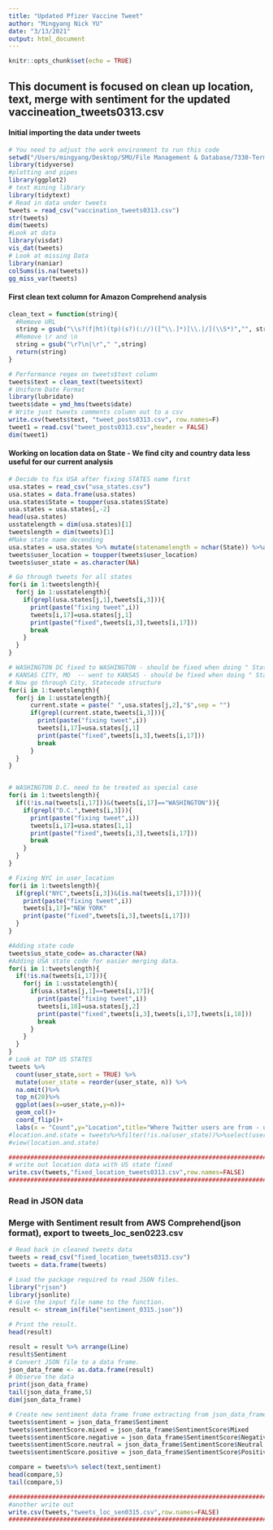 ```yaml
---
title: "Updated Pfizer Vaccine Tweet"
author: "Mingyang Nick YU"
date: "3/13/2021"
output: html_document
---
```


```r
knitr::opts_chunk$set(echo = TRUE)
```

## This document is focused on clean up location, text, merge with sentiment for the updated vaccineation_tweets0313.csv

#### Initial importing the data under tweets

```r
# You need to adjust the work environment to run this code
setwd("/Users/mingyang/Desktop/SMU/File Management & Database/7330-Term-Porject/Data Set")
library(tidyverse)
#plotting and pipes 
library(ggplot2)
# text mining library
library(tidytext)
# Read in data under tweets
tweets = read_csv("vaccination_tweets0313.csv")
str(tweets)
dim(tweets)
#Look at data
library(visdat)
vis_dat(tweets)
# Look at missing Data
library(naniar)
colSums(is.na(tweets))
gg_miss_var(tweets)

```

#### First clean text column for Amazon Comprehend analysis

```r
clean_text = function(string){
  #Remove URL
  string = gsub("\\s?(f|ht)(tp)(s?)(://)([^\\.]*)[\\.|/](\\S*)","", string)
  #Remove \r and \n
  string = gsub("\r?\n|\r"," ",string)
  return(string)
}

# Performance regex on tweets$text column
tweets$text = clean_text(tweets$text)
# Uniform Date Format
library(lubridate)
tweets$date = ymd_hms(tweets$date)
# Write just tweets comments column out to a csv
write.csv(tweets$text, "tweet_posts0313.csv", row.names=F)
tweet1 = read.csv("tweet_posts0313.csv",header = FALSE)
dim(tweet1)
```

#### Working on location data on State - We find city and country data less useful for our current analysis

```r
# Decide to fix USA after fixing STATES name first
usa.states = read_csv("usa_states.csv")
usa.states = data.frame(usa.states)
usa.states$State = toupper(usa.states$State)
usa.states = usa.states[,-2]
head(usa.states)
usstatelength = dim(usa.states)[1]
tweetslength = dim(tweets)[1]
#Make state name decending
usa.states = usa.states %>% mutate(statenamelength = nchar(State)) %>%arrange(desc(statenamelength))
tweets$user_location = toupper(tweets$user_location)
tweets$user_state = as.character(NA)

# Go through tweets for all states
for(i in 1:tweetslength){
  for(j in 1:usstatelength){
    if(grepl(usa.states[j,1],tweets[i,3])){
      print(paste("fixing tweet",i))
      tweets[i,17]=usa.states[j,1]
      print(paste("fixed",tweets[i,3],tweets[i,17]))
      break
    }
  }
}

# WASHINGTON DC fixed to WASHINGTON - should be fixed when doing " StateCode$" structure
# KANSAS CITY, MO  -- went to KANSAS - should be fixed when doing " StateCode$" structure
# Now go through City, Statecode structure
for(i in 1:tweetslength){
  for(j in 1:usstatelength){
      current.state = paste(" ",usa.states[j,2],"$",sep = "")
      if(grepl(current.state,tweets[i,3])){
        print(paste("fixing tweet",i))
        tweets[i,17]=usa.states[j,1]
        print(paste("fixed",tweets[i,3],tweets[i,17]))
        break
      }
  }
}


# WASHINGTON D.C. need to be treated as special case
for(i in 1:tweetslength){
  if((!is.na(tweets[i,17]))&(tweets[i,17]=="WASHINGTON")){
    if(grepl("D.C.",tweets[i,3])){
      print(paste("fixing tweet",i))
      tweets[i,17]=usa.states[1,1]
      print(paste("fixed",tweets[i,3],tweets[i,17]))
      break
    }
  }
}

# Fixing NYC in user_location
for(i in 1:tweetslength){
  if(grepl("NYC",tweets[i,3])&(is.na(tweets[i,17]))){
    print(paste("fixing tweet",i))
    tweets[i,17]="NEW YORK"
    print(paste("fixed",tweets[i,3],tweets[i,17]))
  }
}

#Adding state code
tweets$us_state_code= as.character(NA)
#Adding USA state code for easier merging data.
for(i in 1:tweetslength){
  if(!is.na(tweets[i,17])){
    for(j in 1:usstatelength){
      if(usa.states[j,1]==tweets[i,17]){
        print(paste("fixing tweet",i))
        tweets[i,18]=usa.states[j,2]
        print(paste("fixed",tweets[i,3],tweets[i,17],tweets[i,18]))
        break
      }
    }
  }
}
# Look at TOP US STATES
tweets %>% 
  count(user_state,sort = TRUE) %>%
  mutate(user_state = reorder(user_state, n)) %>%
  na.omit()%>%
  top_n(20)%>%
  ggplot(aes(x=user_state,y=n))+
  geom_col()+
  coord_flip()+
  labs(x = "Count",y="Location",title="Where Twitter users are from - unique State")
#location.and.state = tweets%>%filter(!is.na(user_state))%>%select(user_state,us_state_code)
#view(location.and.state)

###########################################################################################
# write out location data with US state fixed
write.csv(tweets,"fixed_location_tweets0313.csv",row.names=FALSE)
###########################################################################################
```


### Read in JSON data
### Merge with Sentiment result from AWS Comprehend(json format), export to tweets_loc_sen0223.csv

```r
# Read back in cleaned tweets data
tweets = read_csv("fixed_location_tweets0313.csv")
tweets = data.frame(tweets)

# Load the package required to read JSON files.
library("rjson")
library(jsonlite)
# Give the input file name to the function.
result <- stream_in(file("sentiment_0315.json"))

# Print the result.
head(result)

result = result %>% arrange(Line)
result$Sentiment
# Convert JSON file to a data frame.
json_data_frame <- as.data.frame(result)
# Observe the data
print(json_data_frame)
tail(json_data_frame,5)
dim(json_data_frame)

# Create new sentiment data frame frome extracting from json_data_frame
tweets$sentiment = json_data_frame$Sentiment
tweets$sentimentScore.mixed = json_data_frame$SentimentScore$Mixed
tweets$sentimentScore.negative = json_data_frame$SentimentScore$Negative
tweets$sentimentScore.neutral = json_data_frame$SentimentScore$Neutral
tweets$sentimentScore.positive = json_data_frame$SentimentScore$Positive

compare = tweets%>% select(text,sentiment)
head(compare,5)
tail(compare,5)

###########################################################################################
#another write out
write.csv(tweets,"tweets_loc_sen0315.csv",row.names=FALSE)
###########################################################################################
```













